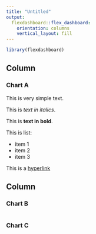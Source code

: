 ```yaml
---
title: "Untitled"
output: 
  flexdashboard::flex_dashboard:
    orientation: columns
    vertical_layout: fill
---
```


```r
library(flexdashboard)
```

## Column {data-width="650"}

### Chart A

This is very simple text.

This is *text in italics*.

This is **text in bold**.

This is list:

  - item 1
  - item 2
  - item 3
  
This is a [hyperlink](https://www.uva.nl)

## Column {data-width="350"}

### Chart B

```r

```

### Chart C

```r

```
